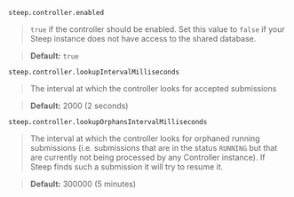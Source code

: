 `steep.controller.enabled`

> `true` if the controller should be enabled. Set this value to `false` if your
> Steep instance does not have access to the shared database.

> **Default:** `true`

`steep.controller.lookupIntervalMilliseconds`

> The interval at which the controller looks for accepted submissions

> **Default:** 2000 (2 seconds)

`steep.controller.lookupOrphansIntervalMilliseconds`

> The interval at which the controller looks for orphaned running submissions
> (i.e. submissions that are in the status `RUNNING` but that are currently not
> being processed by any Controller instance). If Steep finds such a submission
> it will try to resume it.

> **Default:** 300000 (5 minutes)

